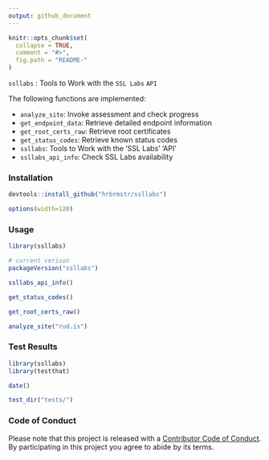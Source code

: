```yaml
---
output: github_document
---
```


<!-- README.md is generated from README.Rmd. Please edit that file -->

```r
knitr::opts_chunk$set(
  collapse = TRUE,
  comment = "#>",
  fig.path = "README-"
)
```

<!-- 
[![Build Status](https://travis-ci.org/hrbrmstr/ssllabs.svg)](https://travis-ci.org/hrbrmstr/ssllabs) 
![Project Status: Concept - Minimal or no implementation has been done yet.](http://www.repostatus.org/badges/0.1.0/concept.svg)](http://www.repostatus.org/#concept)
[![CRAN_Status_Badge](http://www.r-pkg.org/badges/version/ssllabs)](http://cran.r-project.org/web/packages/ssllabs) 
![downloads](http://cranlogs.r-pkg.org/badges/grand-total/ssllabs)
-->

`ssllabs` : Tools to Work with the `SSL Labs` `API`

The following functions are implemented:

- `analyze_site`:	Invoke assessment and check progress
- `get_endpoint_data`:	Retrieve detailed endpoint information
- `get_root_certs_raw`:	Retrieve root certificates
- `get_status_codes`:	Retrieve known status codes
- `ssllabs`:	Tools to Work with the 'SSL Labs' 'API'
- `ssllabs_api_info`:	Check SSL Labs availability

### Installation

```r
devtools::install_github("hrbrmstr/ssllabs")
```

```r
options(width=120)
```

### Usage

```r
library(ssllabs)

# current verison
packageVersion("ssllabs")

ssllabs_api_info()

get_status_codes()

get_root_certs_raw()

analyze_site("rud.is")
```

### Test Results

```r
library(ssllabs)
library(testthat)

date()

test_dir("tests/")
```

### Code of Conduct

Please note that this project is released with a [Contributor Code of Conduct](CONDUCT.md). 
By participating in this project you agree to abide by its terms.
